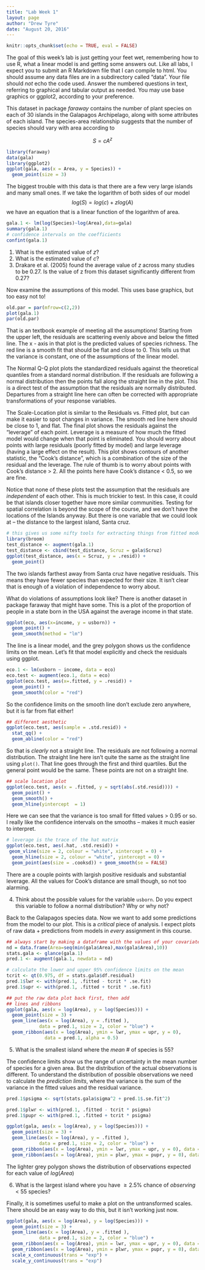 ```yaml
---
title: "Lab Week 1"
layout: page
author: "Drew Tyre"
date: "August 20, 2016"
---
```


```r
knitr::opts_chunk$set(echo = TRUE, eval = FALSE)
```
The goal of this week's lab is just getting your feet wet, remembering how to use R, what a linear model is and getting some answers out. Like all labs, I expect you to submit an R Markdown file that I can compile to html. You should assume any data files are in a subdirectory called "data". Your file should *not* echo the code used. Answer the numbered questions in text, referring to graphical and tabular output as needed. You may use base graphics or ggplot2, according to your preference. 

This dataset in package *faraway* contains the number of plant species on each of 30 islands in the Galapagos Archipelago, along with some attributes of each island. The species-area relationship suggests that the number of species should vary with area according to

$$
S = cA^z
$$

```r
library(faraway)
data(gala)
library(ggplot2)
ggplot(gala, aes(x = Area, y = Species)) + 
  geom_point(size = 3)
```

The biggest trouble with this data is that there are a few very large islands and many small ones. If we take the logarithm of both sides of our model
$$
log(S)=log(c)+zlog(A)
$$
we have an equation that is a linear function of the logarithm of area.
```r
gala.1 <- lm(log(Species)~log(Area),data=gala)
summary(gala.1)
# confidence intervals on the coefficients
confint(gala.1)
```
1. What is the estimated value of *z*?
2. What is the estimated value of *c*?
3. Drakare et al. (2005) found the average value of *z* across many studies to be 0.27. Is the value of z from this dataset significantly different from 0.27?

Now examine the assumptions of this model. This uses base graphics, but too easy not to! 
```r
old.par = par(mfrow=c(2,2))
plot(gala.1)
par(old.par)
```

That is an textbook example of meeting all the assumptions! Starting from the upper left, the residuals are scattering evenly above and below the fitted line. The x - axis in that plot is the predicted values of species richness. The red line is a smooth fit that should be flat and close to 0. This tells us that the variance is constant, one of the assumptions of the linear model.

The Normal Q-Q plot plots the standardized residuals against the theoretical quantiles from a standard normal distribution. If the residuals are following a normal distribution then the points fall along the straight line in the plot. This is a direct test of the assumption that the residuals are normally distributed. Departures from a straight line here can often be corrected with appropriate transformations of your response variables. 

The Scale-Location plot is similar to the Residuals vs. Fitted plot, but can make it easier to spot changes in variance. The smooth red line here should be close to 1, and flat. The final plot shows the residuals against the "leverage" of each point. Leverage is a measure of how much the fitted model would change when that point is eliminated. You should worry about points with large residuals (poorly fitted by model) and large leverage (having a large effect on the result). This plot shows contours of another statistic, the "Cook's distance", which is a combination of the size of the residual and the leverage. The rule of thumb is to worry about points with Cook's distance > 2. All the points here have Cook's distance < 0.5, so we are fine. 

Notice that none of these plots test the assumption that the residuals are *independent* of each other. This is much trickier to test. In this case, it could be that islands closer together have more similar communities. Testing for spatial correlation is beyond the scope of the course, and we don't have the locations of the Islands anyway. But there is one variable that we could look at -- the distance to the largest island, Santa cruz. 

```r
# this gives us some nifty tools for extracting things from fitted models
library(broom)
test_distance <- augment(gala.1)
test_distance <- cbind(test_distance, Scruz = gala$Scruz)
ggplot(test_distance, aes(x = Scruz, y = .resid)) + 
  geom_point()
```

The two islands farthest away from Santa cruz have negative residuals. This means they have fewer species than expected for their size. It isn't clear that is enough of a violation of independence to worry about. 

What do violations of assumptions look like? There is another dataset in package faraway that might have some. This is a plot of the proportion of people in a state born in the USA against the average income in that state.
```r
ggplot(eco, aes(x=income, y = usborn)) +
  geom_point() + 
  geom_smooth(method = "lm")
```

The line is a linear model, and the grey polygon shows us the confidence limits on the mean. Let's fit that model explicitly and check the residuals using ggplot. 

```r
eco.1 <- lm(usborn ~ income, data = eco)
eco.test <- augment(eco.1, data = eco)
ggplot(eco.test, aes(x=.fitted, y = .resid)) +
  geom_point() +
  geom_smooth(color = "red")
```

So the confidence limits on the smooth line don't exclude zero anywhere, but it is far from flat either! 

```r
## different aesthetic
ggplot(eco.test, aes(sample = .std.resid)) +
  stat_qq() +
  geom_abline(color = "red")
```

So that is *clearly* not a straight line. The residuals are not following a normal distribution. The straight line here isn't quite the same as the straight line using `plot()`. That line goes through the first and third quartiles. But the general point would be the same. These points are not on a straight line. 

```r
## scale location plot
ggplot(eco.test, aes(x = .fitted, y = sqrt(abs(.std.resid)))) + 
  geom_point() + 
  geom_smooth() + 
  geom_hline(yintercept  = 1)
```

Here we can see that the variance is too small for fitted values > 0.95 or so. I really like the confidence intervals on the smooths -- makes it much easier to interpret.

```r
# leverage is the trace of the hat matrix
ggplot(eco.test, aes(.hat, .std.resid)) +
 geom_vline(size = 2, colour = "white", xintercept = 0) +
  geom_hline(size = 2, colour = "white", yintercept = 0) +
  geom_point(aes(size = .cooksd)) + geom_smooth(se = FALSE)
```

There are a couple points with largish positive residuals and substantial leverage. All the values for Cook's distance are small though, so not too alarming. 

4. Think about the possible values for the variable `usborn`. Do you expect this variable to follow a normal distribution? Why or why not? 

Back to the Galapagos species data. Now we want to add some predictions from the model to our plot. This is a *critical* piece of analysis. I expect plots of raw data + predictions from models in *every* assignment in this course. 

```r
## always start by making a dataframe with the values of your covariates
nd = data.frame(Area=seq(min(gala$Area),max(gala$Area),10))
stats.gala <- glance(gala.1)
pred.1 <- augment(gala.1, newdata = nd)

# calculate the lower and upper 95% confidence limits on the mean
tcrit <- qt(0.975, df = stats.gala$df.residual)
pred.1$lwr <- with(pred.1, .fitted - tcrit * .se.fit)
pred.1$upr <- with(pred.1, .fitted + tcrit * .se.fit)

## put the raw data plot back first, then add
## lines and ribbons
ggplot(gala, aes(x = log(Area), y = log(Species))) + 
  geom_point(size = 3) + 
  geom_line(aes(x = log(Area), y = .fitted ), 
            data = pred.1, size = 2, color = "blue") + 
  geom_ribbon(aes(x = log(Area), ymin = lwr, ymax = upr, y = 0), 
              data = pred.1, alpha = 0.5)

```

5. What is the smallest island where the _mean_ # of species is 55?

The confidence limits show us the range of uncertainty in the mean number of species for a given area. But the distribution of the actual observations is different. To understand the distribution of possible observations we need to calculate the *prediction limits*, where the variance is the sum of the variance in the fitted values and the residual variance. 

```r
pred.1$psigma <- sqrt(stats.gala$sigma^2 + pred.1$.se.fit^2)

pred.1$plwr <- with(pred.1, .fitted - tcrit * psigma)
pred.1$pupr <- with(pred.1, .fitted + tcrit * psigma)

ggplot(gala, aes(x = log(Area), y = log(Species))) + 
  geom_point(size = 3) + 
  geom_line(aes(x = log(Area), y = .fitted ), 
            data = pred.1, size = 2, color = "blue") + 
  geom_ribbon(aes(x = log(Area), ymin = lwr, ymax = upr, y = 0), data = pred.1, alpha = 0.25) +
  geom_ribbon(aes(x = log(Area), ymin = plwr, ymax = pupr, y = 0), data = pred.1, alpha = 0.25)

```

The lighter grey polygon shows the distribution of observations expected for each value of $log(Area)$

6. What is the largest island where you have $\ge 2.5\%$ chance of _observing_ < 55 species?

Finally, it is sometimes useful to make a plot on the untransformed scales. There should be an easy way to do this, but it isn't working just now. 

```r
ggplot(gala, aes(x = log(Area), y = log(Species))) + 
  geom_point(size = 3) + 
  geom_line(aes(x = log(Area), y = .fitted ), 
            data = pred.1, size = 2, color = "blue") + 
  geom_ribbon(aes(x = log(Area), ymin = lwr, ymax = upr, y = 0), data = pred.1, alpha = 0.25) +
  geom_ribbon(aes(x = log(Area), ymin = plwr, ymax = pupr, y = 0), data = pred.1, alpha = 0.25) + 
  scale_x_continuous(trans = "exp") + 
  scale_y_continuous(trans = "exp")
```


